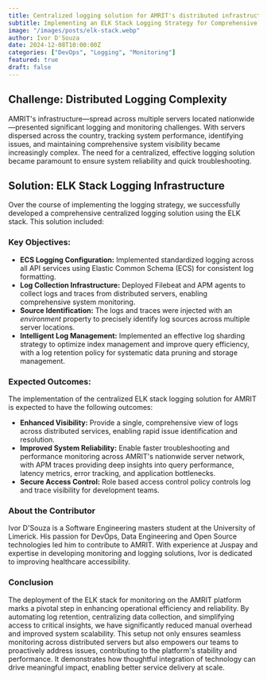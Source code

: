 ```yaml
---
title: Centralized logging solution for AMRIT's distributed infrastructure
subtitle: Implementing an ELK Stack Logging Strategy for Comprehensive System Monitoring
image: "/images/posts/elk-stack.webp"
author: Ivor D'Souza
date: 2024-12-08T10:00:00Z
categories: ["DevOps", "Logging", "Monitoring"]
featured: true
draft: false
---
```


<strong>
<h2>Challenge: Distributed Logging Complexity</h2>
</strong>

AMRIT's infrastructure—spread across multiple servers located nationwide—presented significant logging and monitoring challenges. With servers dispersed across the country, tracking system performance, identifying issues, and maintaining comprehensive system visibility became increasingly complex. The need for a centralized, effective logging solution became paramount to ensure system reliability and quick troubleshooting.

<strong>
<h2>Solution: ELK Stack Logging Infrastructure</h2>
</strong>

Over the course of implementing the logging strategy, we successfully developed a comprehensive centralized logging solution using the ELK stack. This solution included:

<h3>Key Objectives:</h3>

<ul>
  <li>
    <strong>ECS Logging Configuration:</strong>
    Implemented standardized logging across all API services using Elastic Common Schema (ECS) for consistent log formatting.
  </li>

  <li>
    <strong>Log Collection Infrastructure:</strong>
    Deployed Filebeat and APM agents to collect logs and traces from distributed servers, enabling comprehensive system monitoring.
  </li>

  <li>
    <strong>Source Identification:</strong>
    The logs and traces were injected with an <i>environment</i> property to precisely identify log sources across multiple server locations.
  </li>

  <li>
    <strong>Intelligent Log Management:</strong>
    Implemented an effective log sharding strategy to optimize index management and improve query efficiency, with a log retention policy for systematic data pruning and storage management.
  </li>
</ul>

<h3>Expected Outcomes:</h3>
The implementation of the centralized ELK stack logging solution for AMRIT is expected to have the following outcomes:

<ul>
  <li>
    <strong>Enhanced Visibility:</strong>
    Provide a single, comprehensive view of logs across distributed services, enabling rapid issue identification and resolution.
  </li>

  <li>
    <strong>Improved System Reliability:</strong>
    Enable faster troubleshooting and performance monitoring across AMRIT's nationwide server network, with APM traces providing deep insights into query performance, latency metrics, error tracking, and application bottlenecks.
  </li>

  <li>
    <strong>Secure Access Control:</strong>
    Role based access control policy controls log and trace visibility for development teams.
  </li>
</ul>

<h3>About the Contributor</h3>

Ivor D'Souza is a Software Engineering masters student at the University of Limerick. His passion for DevOps, Data Engineering and Open Source technologies led him to contribute to AMRIT. With experience at Juspay and expertise in developing monitoring and logging solutions, Ivor is dedicated to improving healthcare accessibility.

<h3>Conclusion</h3>

The deployment of the ELK stack for monitoring on the AMRIT platform marks a pivotal step in enhancing operational efficiency and reliability. By automating log retention, centralizing data collection, and simplifying access to critical insights, we have significantly reduced manual overhead and improved system scalability. This setup not only ensures seamless monitoring across distributed servers but also empowers our teams to proactively address issues, contributing to the platform's stability and performance. It demonstrates how thoughtful integration of technology can drive meaningful impact, enabling better service delivery at scale.








